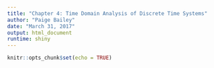 ```yaml
---
title: "Chapter 4: Time Domain Analysis of Discrete Time Systems"
author: "Paige Bailey"
date: "March 31, 2017"
output: html_document
runtime: shiny
---
```


```r
knitr::opts_chunk$set(echo = TRUE)
```


